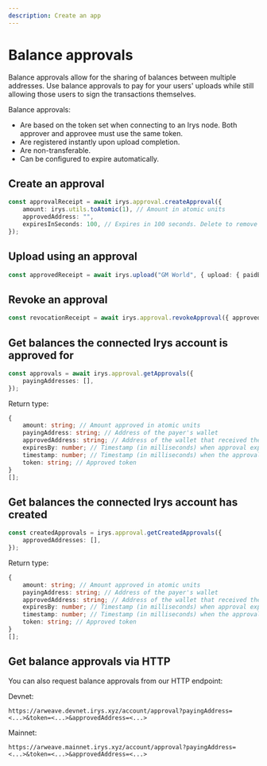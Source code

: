 ```yaml
---
description: Create an app
---
```



# Balance approvals

Balance approvals allow for the sharing of balances between multiple addresses. Use balance approvals to pay for your users' uploads while still allowing those users to sign the transactions themselves.

Balance approvals:

- Are based on the token set when connecting to an Irys node. Both approver and approvee must use the same
  token.
- Are registered instantly upon upload completion.
- Are non-transferable.
- Can be configured to expire automatically.

## Create an approval

```ts
const approvalReceipt = await irys.approval.createApproval({
	amount: irys.utils.toAtomic(1), // Amount in atomic units
	approvedAddress: "",
	expiresInSeconds: 100, // Expires in 100 seconds. Delete to remove expiration.
});
```

## Upload using an approval

```ts
const approvedReceipt = await irys.upload("GM World", { upload: { paidBy: "payerAddress" } });
```

## Revoke an approval

```ts
const revocationReceipt = await irys.approval.revokeApproval({ approvedAddress: "address" });
```

## Get balances the connected Irys account is approved for

```ts
const approvals = await irys.approval.getApprovals({
	payingAddresses: [],
});
```

Return type:

```ts
{
	amount: string; // Amount approved in atomic units
	payingAddress: string; // Address of the payer's wallet
	approvedAddress: string; // Address of the wallet that received the approval
	expiresBy: number; // Timestamp (in milliseconds) when approval expires
	timestamp: number; // Timestamp (in milliseconds) when the approval was created
	token: string; // Approved token
}
[];
```

## Get balances the connected Irys account has created

```ts
const createdApprovals = irys.approval.getCreatedApprovals({
	approvedAddresses: [],
});
```

Return type:

```ts
{
	amount: string; // Amount approved in atomic units
	payingAddress: string; // Address of the payer's wallet
	approvedAddress: string; // Address of the wallet that received the approval
	expiresBy: number; // Timestamp (in milliseconds) when approval expires
	timestamp: number; // Timestamp (in milliseconds) when the approval was created
	token: string; // Approved token
}
[];
```

## Get balance approvals via HTTP

You can also request balance approvals from our HTTP endpoint:

Devnet:

```
https://arweave.devnet.irys.xyz/account/approval?payingAddress=<...>&token=<...>&approvedAddress=<...>
```

Mainnet:

```
https://arweave.mainnet.irys.xyz/account/approval?payingAddress=<...>&token=<...>&approvedAddress=<...>
```
